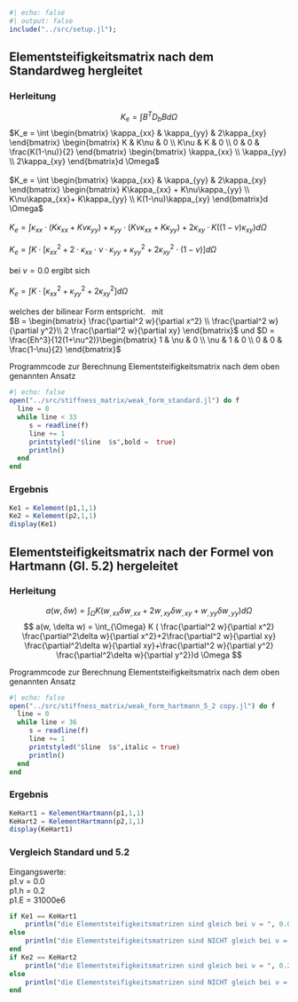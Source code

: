 
```julia
#| echo: false
#| output: false
include("../src/setup.jl");
```

## Elementsteifigkeitsmatrix nach dem Standardweg hergleitet

### Herleitung

$$ K_e = \int B^T D_b B d \Omega $$
$K_e = \int \begin{bmatrix} \kappa_{xx} & \kappa_{yy} & 2\kappa_{xy} \end{bmatrix} \begin{bmatrix} K & K\nu & 0 \\ K\nu & K & 0 \\ 0 & 0 & \frac{K(1-\nu)}{2} \end{bmatrix} \begin{bmatrix} \kappa_{xx} \\ \kappa_{yy} \\ 2\kappa_{xy} \end{bmatrix}d \Omega$ \
\
$K_e = \int \begin{bmatrix} \kappa_{xx} & \kappa_{yy} & 2\kappa_{xy} \end{bmatrix} \begin{bmatrix} K\kappa_{xx} + K\nu\kappa_{yy} \\ K\nu\kappa_{xx}+ K\kappa_{yy} \\ K(1-\nu)\kappa_{xy} \end{bmatrix}d \Omega$ \
\
$K_e = \int \kappa_{xx}\cdot (K\kappa_{xx} + K\nu\kappa_{yy}) + \kappa_{yy}\cdot(K\nu\kappa_{xx}+ K\kappa_{yy}) + 2\kappa_{xy}\cdot K((1-\nu)\kappa_{xy}) d \Omega$ \
\
$K_e = \int K \cdot[\kappa_{xx}^2 + 2\cdot\kappa_{xx}\cdot\nu\cdot\kappa_{yy}+\kappa_{yy}^2+ 2\kappa_{xy}^2\cdot (1-\nu)] d \Omega$\
\
bei $\nu = 0.0$ ergibt sich \
\
$K_e = \int K \cdot[\kappa_{xx}^2 +\kappa_{yy}^2+ 2\kappa_{xy}^2] d \Omega$\
\
welches der bilinear Form entspricht. \ 
mit\
$B = \begin{bmatrix} \frac{\partial^2 w}{\partial x^2} \\ \frac{\partial^2 w}{\partial y^2}\\ 2 \frac{\partial^2 w}{\partial xy} \end{bmatrix}$ und \hspace{20mm}
$D = \frac{Eh^3}{12(1+\nu^2)}\begin{bmatrix} 1 & \nu & 0 \\ \nu & 1 & 0 \\ 0 & 0 & \frac{1-\nu}{2} \end{bmatrix}$

Programmcode zur Berechnung Elementsteifigkeitsmatrix nach dem oben genannten Ansatz
```julia
#| echo: false
open("../src/stiffness_matrix/weak_form_standard.jl") do f
  line = 0  
  while line < 33       
     s = readline(f)          
     line += 1
     printstyled("$line  $s",bold =  true)
     println()
  end
end
```
### Ergebnis

```julia
Ke1 = Kelement(p1,1,1)
Ke2 = Kelement(p2,1,1)
display(Ke1)
```

## Elementsteifigkeitsmatrix nach der Formel von Hartmann (Gl. 5.2) hergeleitet
### Herleitung
$$ a(w, \delta w) = \int_{\Omega} K (w_{,xx} \delta w_{,xx} + 2 w_{,xy} \delta w_{,xy} + w_{,yy} \delta w_{,yy} ) d \Omega $$
$$ a(w, \delta w) = \int_{\Omega} K ( \frac{\partial^2 w}{\partial x^2} \frac{\partial^2\delta w}{\partial x^2}+2\frac{\partial^2 w}{\partial xy} \frac{\partial^2\delta w}{\partial xy}+\frac{\partial^2 w}{\partial y^2} \frac{\partial^2\delta w}{\partial y^2})d \Omega $$

Programmcode zur Berechnung Elementsteifigkeitsmatrix nach dem oben genannten Ansatz
```julia
#| echo: false
open("../src/stiffness_matrix/weak_form_hartmann_5_2 copy.jl") do f
  line = 0  
  while line < 36       
     s = readline(f)          
     line += 1
     printstyled("$line  $s",italic = true)
     println()
  end
end
```
### Ergebnis
```julia
KeHart1 = KelementHartmann(p1,1,1)
KeHart2 = KelementHartmann(p2,1,1)
display(KeHart1)
```


### Vergleich Standard und 5.2

Eingangswerte:\
p1.ν = 0.0 \
p1.h = 0.2 \
p1.E = 31000e6 \

```julia

if Ke1 == KeHart1
    println("die Elementsteifigkeitsmatrizen sind gleich bei ν = ", 0.0)
else 
    println("die Elementsteifigkeitsmatrizen sind NICHT gleich bei ν = ", 0.0)
end
if Ke2 == KeHart2
    println("die Elementsteifigkeitsmatrizen sind gleich bei ν = ", 0.2)
else 
    println("die Elementsteifigkeitsmatrizen sind NICHT gleich bei ν = ", 0.2)
end
```
